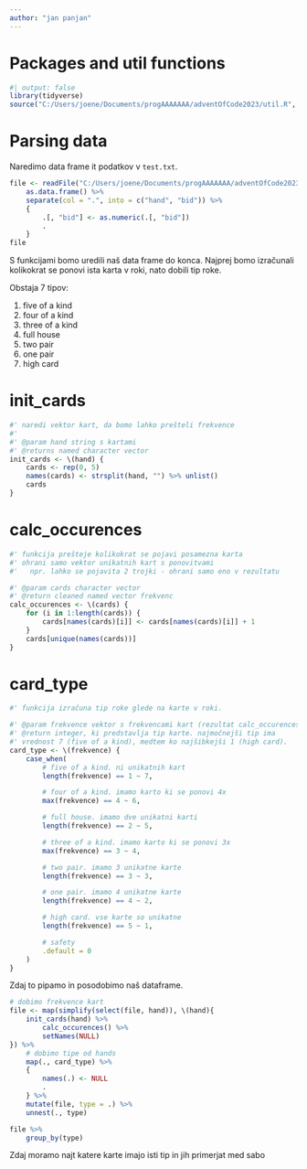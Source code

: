 ```yaml
---
author: "jan panjan"
---
```


# Packages and util functions

```r
#| output: false
library(tidyverse)
source("C:/Users/joene/Documents/progAAAAAAA/adventOfCode2023/util.R", chdir = TRUE)
```

# Parsing data

Naredimo data frame it podatkov v `test.txt`.

```r
file <- readFile("C:/Users/joene/Documents/progAAAAAAA/adventOfCode2023/day7/test.txt") %>%
    as.data.frame() %>%
    separate(col = ".", into = c("hand", "bid")) %>%
    {
        .[, "bid"] <- as.numeric(.[, "bid"])
        .
    }
file
```

S funkcijami bomo uredili naš data frame do konca. Najprej bomo izračunali
kolikokrat se ponovi ista karta v roki, nato dobili tip roke.

Obstaja 7 tipov:

1. five of a kind
2. four of a kind
3. three of a kind
4. full house
5. two pair
6. one pair
7. high card

:::panel-tabset

# init_cards

```r
#' naredi vektor kart, da bomo lahko prešteli frekvence
#'
#' @param hand string s kartami
#' @returns named character vector
init_cards <- \(hand) {
    cards <- rep(0, 5)
    names(cards) <- strsplit(hand, "") %>% unlist()
    cards
}
```

# calc_occurences

```r
#' funkcija prešteje kolikokrat se pojavi posamezna karta
#' ohrani samo vektor unikatnih kart s ponovitvami
#'   npr. lahko se pojavita 2 trojki - ohrani samo eno v rezultatu

#' @param cards character vector
#' @return cleaned named vector frekvenc
calc_occurences <- \(cards) {
    for (i in 1:length(cards)) {
        cards[names(cards)[i]] <- cards[names(cards)[i]] + 1
    }
    cards[unique(names(cards))]
}
```

# card_type

```r
#' funkcija izračuna tip roke glede na karte v roki.

#' @param frekvence vektor s frekvencami kart (rezultat calc_occurences)
#' @return integer, ki predstavlja tip karte. najmočnejši tip ima
#' vrednost 7 (five of a kind), medtem ko najšibkejši 1 (high card).
card_type <- \(frekvence) {
    case_when(
        # five of a kind. ni unikatnih kart
        length(frekvence) == 1 ~ 7,

        # four of a kind. imamo karto ki se ponovi 4x
        max(frekvence) == 4 ~ 6,

        # full house. imamo dve unikatni karti
        length(frekvence) == 2 ~ 5,

        # three of a kind. imamo karto ki se ponovi 3x
        max(frekvence) == 3 ~ 4,

        # two pair. imamo 3 unikatne karte
        length(frekvence) == 3 ~ 3,

        # one pair. imamo 4 unikatne karte
        length(frekvence) == 4 ~ 2,

        # high card. vse karte so unikatne
        length(frekvence) == 5 ~ 1,

        # safety
        .default = 0
    )
}
```

Zdaj to pipamo in posodobimo naš dataframe.

```r
# dobimo frekvence kart
file <- map(simplify(select(file, hand)), \(hand){
    init_cards(hand) %>%
        calc_occurences() %>%
        setNames(NULL)
}) %>%
    # dobimo tipe od hands
    map(., card_type) %>%
    {
        names(.) <- NULL
        .
    } %>%
    mutate(file, type = .) %>%
    unnest(., type)

file %>%
    group_by(type)
```

:::

Zdaj moramo najt katere karte imajo isti tip in jih primerjat med sabo
